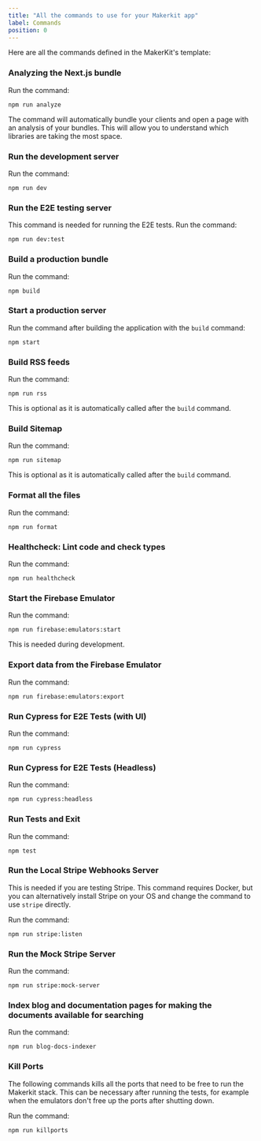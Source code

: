 ```yaml
---
title: "All the commands to use for your Makerkit app"
label: Commands
position: 0
---
```


Here are all the commands defined in the MakerKit's template:

### Analyzing the Next.js bundle

Run the command:

```
npm run analyze
```

The command will automatically bundle your clients and open a page with an analysis of your bundles. This will allow you to understand which libraries are taking the most space.

### Run the development server

Run the command:

```
npm run dev
```

### Run the E2E testing server

This command is needed for running the E2E tests. Run the command:

```
npm run dev:test
```

### Build a production bundle

Run the command:

```
npm build
```


### Start a production server

Run the command after building the application with the `build` command:

```
npm start
```

### Build RSS feeds

Run the command:

```
npm run rss
```

This is optional as it is automatically called after the `build` command.

### Build Sitemap

Run the command:

```
npm run sitemap
```

This is optional as it is automatically called after the `build` command.

### Format all the files

Run the command:

```
npm run format
```

### Healthcheck: Lint code and check types

Run the command:

```
npm run healthcheck
```

### Start the Firebase Emulator

Run the command:

```
npm run firebase:emulators:start
```

This is needed during development.

### Export data from the Firebase Emulator

Run the command:

```
npm run firebase:emulators:export
```

### Run Cypress for E2E Tests (with UI)

Run the command:

```
npm run cypress
```

### Run Cypress for E2E Tests (Headless)

Run the command:

```
npm run cypress:headless
```

### Run Tests and Exit

Run the command:

```
npm test
```

### Run the Local Stripe Webhooks Server

This is needed if you are testing Stripe. This command requires Docker, but you can alternatively install Stripe on your OS and change the command to use `stripe` directly.

Run the command:

```
npm run stripe:listen
```

### Run the Mock Stripe Server

Run the command:

```
npm run stripe:mock-server
```

### Index blog and documentation pages for making the documents available for searching

Run the command:

```
npm run blog-docs-indexer
```

### Kill Ports

The following commands kills all the ports that need to be free to run the Makerkit stack. This can be necessary after running the tests, for example when the emulators don't free up the ports after shutting down.

Run the command:

```
npm run killports
```
